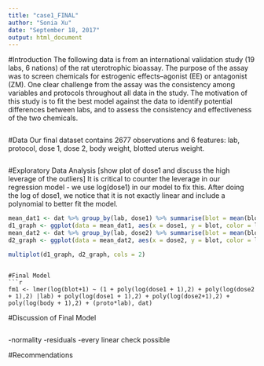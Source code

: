 ```yaml
---
title: "case1_FINAL"
author: "Sonia Xu"
date: "September 18, 2017"
output: html_document
---
```


#Introduction
The following data is from an international validation study (19 labs, 6 nations) of the rat uterotrophic bioassay. The purpose of the assay was to screen chemicals for estrogenic effects--agonist (EE) or antagonist (ZM). One clear challenge from the assay was the consistency among variables and protocols throughout all data in the study. The motivation of this study is to fit the best model against the data to identify potential differences between labs, and to assess the consistency and effectiveness of the two chemicals. 
```r
```

#Data
Our final dataset contains 2677 observations and 6 features: lab, protocol, dose 1, dose 2, body weight, blotted uterus weight. 
```r
```


#Exploratory Data Analysis
[show plot of dose1 and discuss the high leverage of the outliers] It is critical to counter the leverage in our regression model - we use log(dose1) in our model to fix this. After doing the log of dose1, we notice that it is not exactly linear and include a polynomial to better fit the model.
```r
mean_dat1 <- dat %>% group_by(lab, dose1) %>% summarise(blot = mean(blot))
d1_graph <- ggplot(data = mean_dat1, aes(x = dose1, y = blot, color = lab)) + geom_line() + ggtitle("Dose 1")
mean_dat2 <- dat %>% group_by(lab, dose2) %>% summarise(blot = mean(blot))
d2_graph <- ggplot(data = mean_dat2, aes(x = dose2, y = blot, color = lab)) + geom_line() + ggtitle("Dose 2")

multiplot(d1_graph, d2_graph, cols = 2)
```
```

#Final Model
```r
fm1 <- lmer(log(blot+1) ~ (1 + poly(log(dose1 + 1),2) + poly(log(dose2 + 1),2) |lab) + poly(log(dose1 + 1),2) + poly(log(dose2+1),2) + poly(log(body + 1),2) + (proto*lab), dat)
```

#Discussion of Final Model
```r
```
-normality
-residuals
-every linear check possible

#Recommendations
```r
```
